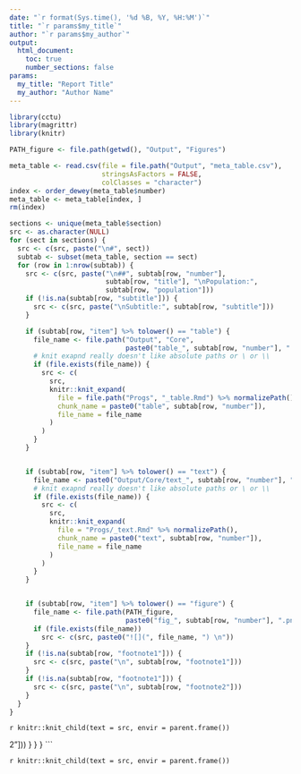 ```yaml
---
date: "`r format(Sys.time(), '%d %B, %Y, %H:%M')`"
title: "`r params$my_title`"
author: "`r params$my_author`"
output: 
  html_document:
    toc: true
    number_sections: false
params:
  my_title: "Report Title"
  my_author: "Author Name"
---
```


```r
library(cctu)
library(magrittr)
library(knitr)

PATH_figure <- file.path(getwd(), "Output", "Figures")

meta_table <- read.csv(file = file.path("Output", "meta_table.csv"),
                       stringsAsFactors = FALSE,
                       colClasses = "character")
index <- order_dewey(meta_table$number)
meta_table <- meta_table[index, ]
rm(index)

sections <- unique(meta_table$section)
src <- as.character(NULL)
for (sect in sections) {
  src <- c(src, paste("\n#", sect))
  subtab <- subset(meta_table, section == sect)
  for (row in 1:nrow(subtab)) {
    src <- c(src, paste("\n##", subtab[row, "number"], 
                        subtab[row, "title"], "\nPopulation:",
                        subtab[row, "population"]))
    if (!is.na(subtab[row, "subtitle"])) {
      src <- c(src, paste("\nSubtitle:", subtab[row, "subtitle"]))
    }

    if (subtab[row, "item"] %>% tolower() == "table") {
      file_name <- file.path("Output", "Core", 
                             paste0("table_", subtab[row, "number"], ".xml"))
      # knit exapnd really doesn't like absolute paths or \ or \\
      if (file.exists(file_name)) {
        src <- c(
          src,
          knitr::knit_expand(
            file = file.path("Progs", "_table.Rmd") %>% normalizePath(),
            chunk_name = paste0("table", subtab[row, "number"]),
            file_name = file_name
          )
        )
      }
    }


    if (subtab[row, "item"] %>% tolower() == "text") {
      file_name <- paste0("Output/Core/text_", subtab[row, "number"], ".xml")
      # knit exapnd really doesn't like absolute paths or \ or \\
      if (file.exists(file_name)) {
        src <- c(
          src,
          knitr::knit_expand(
            file = "Progs/_text.Rmd" %>% normalizePath(),
            chunk_name = paste0("text", subtab[row, "number"]),
            file_name = file_name
          )
        )
      }
    }


    if (subtab[row, "item"] %>% tolower() == "figure") {
      file_name <- file.path(PATH_figure,
                             paste0("fig_", subtab[row, "number"], ".png"))
      if (file.exists(file_name)) 
        src <- c(src, paste0("![](", file_name, ") \n"))
    }
    if (!is.na(subtab[row, "footnote1"])) {
      src <- c(src, paste("\n", subtab[row, "footnote1"]))
    }
    if (!is.na(subtab[row, "footnote1"])) {
      src <- c(src, paste("\n", subtab[row, "footnote2"]))
    }
  }
}
```


`r knitr::knit_child(text = src, envir = parent.frame())`

2"]))
    }
  }
}
```


`r knitr::knit_child(text = src, envir = parent.frame())`

